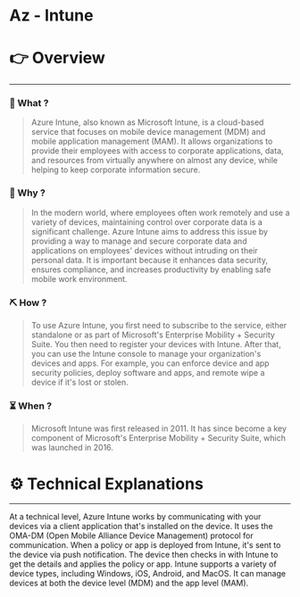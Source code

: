 # Az - Intune


# 👉 Overview

---

### 👀 What ?

> Azure Intune, also known as Microsoft Intune, is a cloud-based service that focuses on mobile device management (MDM) and mobile application management (MAM). It allows organizations to provide their employees with access to corporate applications, data, and resources from virtually anywhere on almost any device, while helping to keep corporate information secure.
> 

### 🧐 Why ?

> In the modern world, where employees often work remotely and use a variety of devices, maintaining control over corporate data is a significant challenge. Azure Intune aims to address this issue by providing a way to manage and secure corporate data and applications on employees' devices without intruding on their personal data. It is important because it enhances data security, ensures compliance, and increases productivity by enabling safe mobile work environment.
> 

### ⛏️ How ?

> To use Azure Intune, you first need to subscribe to the service, either standalone or as part of Microsoft's Enterprise Mobility + Security Suite. You then need to register your devices with Intune. After that, you can use the Intune console to manage your organization's devices and apps. For example, you can enforce device and app security policies, deploy software and apps, and remote wipe a device if it's lost or stolen.
> 

### ⏳ When ?

> Microsoft Intune was first released in 2011. It has since become a key component of Microsoft's Enterprise Mobility + Security Suite, which was launched in 2016.
> 

# ⚙️ Technical Explanations

---

At a technical level, Azure Intune works by communicating with your devices via a client application that's installed on the device. It uses the OMA-DM (Open Mobile Alliance Device Management) protocol for communication. When a policy or app is deployed from Intune, it's sent to the device via push notification. The device then checks in with Intune to get the details and applies the policy or app. Intune supports a variety of device types, including Windows, iOS, Android, and MacOS. It can manage devices at both the device level (MDM) and the app level (MAM).
